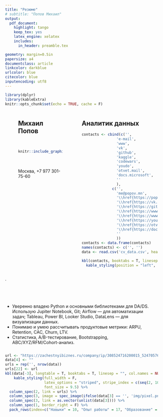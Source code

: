 ```yaml
---
title: "Резюме"
# subtitle: "Попов Михаил"
output: 
  pdf_document:
    highlight: tango
    keep_tex: yes
    latex_engine: xelatex
    includes:
      in_header: preamble.tex

geometry: margin=0.5in
papersize: a4
documentclass: article
linkcolor: darkblue
urlcolor: blue
citecolor: blue
inputencoding: utf8
---
```


```r
library(dplyr)
library(kableExtra)
knitr::opts_chunk$set(echo = TRUE, cache = F)
```

::: columns
::: {.column width="5%" data-latex="{0.05\\textwidth}"}
 
:::

::: {.column width="33%" data-latex="{0.33\\textwidth}"}
## Михаил Попов

\

```r
knitr::include_graphics("img/circle_masked.png")
```
\
\
Москва, +7 977 301-75-60
\
:::

::: {.column width="5%" data-latex="{0.05\\textwidth}"}
 
:::

::: {.column width="57%" data-latex="{0.57\\textwidth}"}
## Аналитик данных

```r
contacts <- cbind(c('',
                'e-mail',
                'www',
                'vk',
                'github',
                'kaggle',
                'codewars',
                'youdo',
                'otvet.mail',
                'docs.microsoft',
                ''
                ),
              c('',
                'me@popov.mn',
                '\\href{https://popov.mn/}{popov.mn}',
                '\\href{https://vk.com/kozlodoev}{kozlodoev}',
                '\\href{https://github.com/novayazarya}{novayazarya}',
                '\\href{https://www.kaggle.com/mikhailpopov}{mikhailpopov}',
                '\\href{https://www.codewars.com/users/novayazarya}{novayazarya}',
                '\\href{https://youdo.com/u8453842}{u8453842}',
                '\\href{https://otvet.mail.ru/profile/id269449239/answers/all/}{id269449239}',
                '\\href{https://docs.microsoft.com/ru-ru/users/mpopov/}{mpopov}',
                ''
                ))
contacts <- data.frame(contacts)
names(contacts) <- c('', '')
data <- read.csv('cv_data.csv', header = F, sep=';')
```

```r
kbl(contacts, booktabs = T, linesep = "", col.names = NULL, escape = F) %>%
  kable_styling(position = "left", font_size = 8.5)
```
:::
:::
.

::: {.column width="5%" data-latex="{0.05\\textwidth}"}
 
:::

::: {.column width="95%" data-latex="{0.95\\textwidth}"}
- Уверенно владею Python и основными библиотеками для DA/DS. Использую Jupiter Notebook, Git; Airflow --- для автоматизации задач; Tableau, Power BI, Looker Studio, DataLens --- для визуализации данных.\
- Понимаю и умею рассчитывать продуктовые метрики: ARPU, Retention, CAC, Churn, LTV.\
- Статистика, A/B-тестирование, Bootstrapping, ABC/XYZ/RFM/Cohort-анализ.
:::

```r
url <- "https://zachestnyibiznes.ru/company/ip/308524716200015_524705764087_Popov-Mihail-Nikolaevich"
data[4] <- ""
urls = rep('', nrow(data))
urls[22] <- url
kbl(data[-3], longtable = T, booktabs = T, linesep = "", col.names = NULL, escape = T) %>%
    kable_styling(full_width = F, 
                  latex_options = "striped", stripe_index = c(seq(2, 10, 2), seq(11, 27, 3), 28, 31, seq(36, 48, 2), seq(51, 66, 2)), bootstrap_options = c("hover", "condensed", "condensed"), 
                  font_size = 9.5) %>%
  column_spec(2, link = urls) %>%
  column_spec(3, image = spec_image(ifelse(data[3] == '', 'img/pixel.png', 'img/cert.png'), 50, 50)) %>%
  column_spec(3, link = as.vector(unlist(data[3]))) %>%
  column_spec(1, border_right = F) %>%
  pack_rows(index=c("Навыки" = 10, "Опыт работы" = 17, "Образование" = 8, "Допобразование" = 1), latex_gap_space = "1.5em")
```
